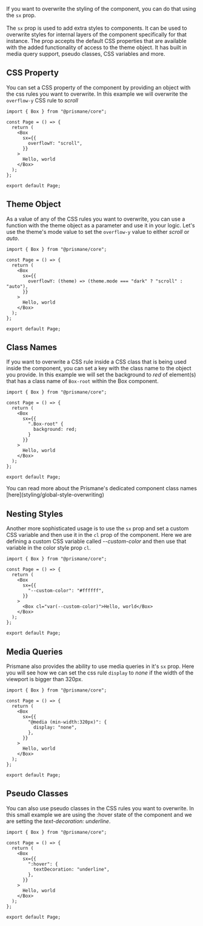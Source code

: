 If you want to overwrite the styling of the component, you can do that using the `sx` prop. <br />
<br/>
The `sx` prop is used to add extra styles to components. It can be used to overwrite styles for internal layers of the component specifically for that instance.
The prop accepts the default CSS properties that are available with the added functionality of access to the theme object. It has built in media query support, pseudo classes, CSS variables and more.


## CSS Property

You can set a CSS property of the component by providing an object with the css rules you want to overwrite.
In this example we will overwrite the `overflow-y` CSS rule to _scroll_
```tsx
import { Box } from "@prismane/core";

const Page = () => {
  return (
    <Box
      sx={{
        overflowY: "scroll",
      }}
    >
      Hello, world
    </Box>
  );
};

export default Page;
```

## Theme Object

As a value of any of the CSS rules you want to overwrite, you can use a function with the theme object as a parameter and use it in your logic.
Let's use the theme's mode value to set the `overflow-y` value to either _scroll_ or _auto_.


```tsx
import { Box } from "@prismane/core";

const Page = () => {
  return (
    <Box
      sx={{
        overflowY: (theme) => (theme.mode === "dark" ? "scroll" : "auto"),
      }}
    >
      Hello, world
    </Box>
  );
};

export default Page;
```

## Class Names

If you want to overwrite a CSS rule inside a CSS class that is being used inside the component, you can set a key with the class name to the object you provide.
In this example we will set the background to _red_ of element(s) that has a class name of `Box-root` within the Box component.

```tsx
import { Box } from "@prismane/core";

const Page = () => {
  return (
    <Box
      sx={{
        ".Box-root" {
          background: red;
        }
      }}
    >
      Hello, world
    </Box>
  );
};

export default Page;
```

<Note>
    You can read more about the Prismane's dedicated component class names [here](styling/global-style-overwriting)
</Note>

## Nesting Styles

Another more sophisticated usage is to use the `sx` prop and set a custom CSS variable and then use it in the `cl` prop of the component.
Here we are defining a custom CSS variable called _--custom-color_ and then use that variable in the color style prop `cl`.

```tsx
import { Box } from "@prismane/core";

const Page = () => {
  return (
    <Box
      sx={{
        "--custom-color": "#ffffff",
      }}
    >
      <Box cl="var(--custom-color)">Hello, world</Box>
    </Box>
  );
};

export default Page;
```

## Media Queries
Prismane also provides the ability to use media queries in it's `sx` prop.
Here you will see how we can set the css rule `display` to _none_ if the width of the viewport is bigger than 320px.

```tsx
import { Box } from "@prismane/core";

const Page = () => {
  return (
    <Box
      sx={{
        "@media (min-width:320px)": {
          display: "none",
        },
      }}
    >
      Hello, world
    </Box>
  );
};

export default Page;
```

## Pseudo Classes

You can also use pseudo classes in the CSS rules you want to overwrite.
In this small example we are using the :hover state of the component and we are setting the _text-decoration: underline_.

```tsx
import { Box } from "@prismane/core";

const Page = () => {
  return (
    <Box
      sx={{
        ":hover": {
          textDecoration: "underline",
        },
      }}
    >
      Hello, world
    </Box>
  );
};

export default Page;
```
